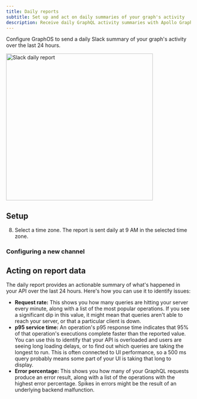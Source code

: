 ```yaml
---
title: Daily reports
subtitle: Set up and act on daily summaries of your graph's activity
description: Receive daily GraphQL activity summaries with Apollo GraphOS notifications. Analyze metrics to identify and resolve issues.
---
```


Configure GraphOS to send a daily Slack summary of your graph's activity over the last 24 hours.

<img
  src="../../img/integrations/slack-report.png"
  width="400"
  alt="Slack daily report"
  className="screenshot"
/>

## Setup

<CreateNotification />

8. Select a time zone. The report is sent daily at 9 AM in the selected time zone.

### Configuring a new channel

<ConfigureSlackNotification />

## Acting on report data

The daily report provides an actionable summary of what's happened in your API over the last 24 hours. Here's how you can use it to identify issues:

- **Request rate:** This shows you how many queries are hitting your server every minute, along with a list of the most popular operations. If you see a significant dip in this value, it might mean that queries aren't able to reach your server, or that a particular client is down.
- **p95 service time:** An operation's p95 response time indicates that 95% of that operation's executions complete faster than the reported value. You can use this to identify that your API is overloaded and users are seeing long loading delays, or to find out which queries are taking the longest to run. This is often connected to UI performance, so a 500 ms query probably means some part of your UI is taking that long to display.
- **Error percentage:** This shows you how many of your GraphQL requests produce an error result, along with a list of the operations with the highest error percentage. Spikes in errors might be the result of an underlying backend malfunction.
